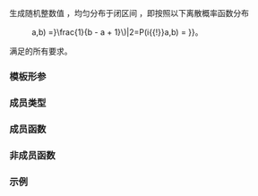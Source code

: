 {{cpp/title|uniform_int_distribution}}
{{cpp/numeric/random/uniform_int_distribution/navbar}}
{{ddcl|header=random|since=c++11|1=
template&lt; class IntType = int &gt;
class uniform_int_distribution;
}}

生成随机整数值 {{mathjax-or|\(\small i\)|i}}，均匀分布于闭区间 {{mathjax-or|\(\small[a, b]\)|[a, b]}}，即按照以下离散概率函数分布

:{{mathjax-or|1=\({\small P(i{{!}}a,b) =}\frac{1}{b - a + 1}\)|2=P(i{{!}}a,b) = {{mfrac|1|b − a + 1}}}}。

{{tt|std::uniform_int_distribution}} 满足{{named req|RandomNumberDistribution}}的所有要求。

===模板形参===
{{par begin}}
{{cpp/numeric/random/param_list|IntType}}
{{par end}}

===成员类型===
{{dsc begin}}
{{dsc hitem|成员类型|定义}}
{{dsc|{{tt|result_type}} {{mark c++11}}|{{co|IntType}}}}
{{cpp/numeric/random/param_type}}
{{dsc end}}

===成员函数===
{{dsc begin}}
{{dsc inc|cpp/numeric/random/distribution/dsc constructor|uniform_int_distribution}}
{{dsc inc|cpp/numeric/random/distribution/dsc reset|uniform_int_distribution}}

{{dsc h2|生成}}
{{dsc inc|cpp/numeric/random/distribution/dsc operator()|uniform_int_distribution}}

{{dsc h2|特征}}
{{dsc inc|cpp/numeric/random/distribution/dsc params|uniform_int_distribution}}
{{dsc inc|cpp/numeric/random/distribution/dsc param|uniform_int_distribution}}
{{dsc inc|cpp/numeric/random/distribution/dsc min|uniform_int_distribution}}
{{dsc inc|cpp/numeric/random/distribution/dsc max|uniform_int_distribution}}
{{dsc end}}

===非成员函数===
{{dsc begin}}
{{dsc inc|cpp/numeric/random/distribution/dsc operator_cmp|uniform_int_distribution|IntType}}
{{dsc inc|cpp/numeric/random/distribution/dsc operator_ltltgtgt|uniform_int_distribution}}
{{dsc end}}

===示例===
{{example
|此程序模拟 6 面{{enwiki|dice|骰子}}。
|code=
#include &lt;iostream&gt;
#include &lt;random&gt;

int main()
{
    std::random_device rd;  // 随机数引擎的种子源
    std::mt19937 gen(rd()); // 以 rd() 播种的 mersenne_twister_engine
    std::uniform_int_distribution&lt;&gt; distrib(1, 6);

    // 用 distrib 变换 gen 所生成的随机 unsigned int 为 [1, 6] 中的 int
    for (int n = 0; n != 10; ++n)
        std::cout &lt;&lt; distrib(gen) &lt;&lt; ' ';
    std::cout &lt;&lt; '\n';
}
|p=true
|output=
1 1 6 5 2 2 5 5 6 2
}}

{{langlinks|de|en|es|fr|it|ja|pt|ru}}